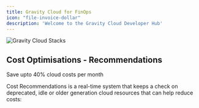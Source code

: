 ```yaml
---
title: Gravity Cloud for FinOps
icon: "file-invoice-dollar"
description: 'Welcome to the Gravity Cloud Developer Hub'
---
```


<img
  className="block"
  src="/images/website-stacks.png"
  alt="Gravity Cloud Stacks"
/>

## Cost Optimisations - Recommendations

<Note>Save upto 40% cloud costs per month</Note>

Cost Recommendations is a real-time system that keeps a check on deprecated, idle or older generation cloud resources that can help reduce costs:
